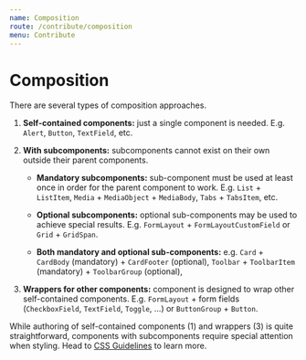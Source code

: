 ```yaml
---
name: Composition
route: /contribute/composition
menu: Contribute
---
```


# Composition

There are several types of composition approaches.

1. **Self-contained components:** just a single component is needed. E.g.
   `Alert`, `Button`, `TextField`, etc.

2. **With subcomponents:** subcomponents cannot exist on their own outside
   their parent components.

   - **Mandatory subcomponents:** sub-component must be used at least once in
     order for the parent component to work. E.g. `List` + `ListItem`,
     `Media` + `MediaObject` + `MediaBody`, `Tabs` + `TabsItem`, etc.

   - **Optional subcomponents:** optional sub-components may be used to achieve
     special results. E.g. `FormLayout` + `FormLayoutCustomField` or
     `Grid` + `GridSpan`.

   - **Both mandatory and optional sub-components:** e.g. `Card` + `CardBody`
     (mandatory) + `CardFooter` (optional), `Toolbar` + `ToolbarItem`
     (mandatory) + `ToolbarGroup` (optional),

3. **Wrappers for other components:** component is designed to wrap other
   self-contained components. E.g. `FormLayout` + form fields (`CheckboxField`,
   `TextField`, `Toggle`, …) or `ButtonGroup` + `Button`.

While authoring of self-contained components (1) and wrappers (3) is quite
straightforward, components with subcomponents require special attention when
styling. Head to [CSS Guidelines] to learn more.

[CSS Guidelines]: /contribute/css

